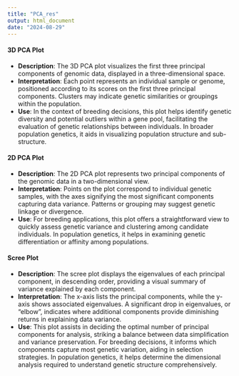 ```yaml
---
title: "PCA_res"
output: html_document
date: "2024-08-29"
---
```


#### 3D PCA Plot

- **Description**: The 3D PCA plot visualizes the first three principal components of genomic data, displayed in a three-dimensional space.
- **Interpretation**: Each point represents an individual sample or genome, positioned according to its scores on the first three principal components. Clusters may indicate genetic similarities or groupings within the population.
- **Use**: In the context of breeding decisions, this plot helps identify genetic diversity and potential outliers within a gene pool, facilitating the evaluation of genetic relationships between individuals. In broader population genetics, it aids in visualizing population structure and sub-structure.

#### 2D PCA Plot

- **Description**: The 2D PCA plot represents two principal components of the genomic data in a two-dimensional view.
- **Interpretation**: Points on the plot correspond to individual genetic samples, with the axes signifying the most significant components capturing data variance. Patterns or grouping may suggest genetic linkage or divergence.
- **Use**: For breeding applications, this plot offers a straightforward view to quickly assess genetic variance and clustering among candidate individuals. In population genetics, it helps in examining genetic differentiation or affinity among populations.

#### Scree Plot

- **Description**: The scree plot displays the eigenvalues of each principal component, in descending order, providing a visual summary of variance explained by each component.
- **Interpretation**: The x-axis lists the principal components, while the y-axis shows associated eigenvalues. A significant drop in eigenvalues, or "elbow", indicates where additional components provide diminishing returns in explaining data variance.
- **Use**: This plot assists in deciding the optimal number of principal components for analysis, striking a balance between data simplification and variance preservation. For breeding decisions, it informs which components capture most genetic variation, aiding in selection strategies. In population genetics, it helps determine the dimensional analysis required to understand genetic structure comprehensively.
